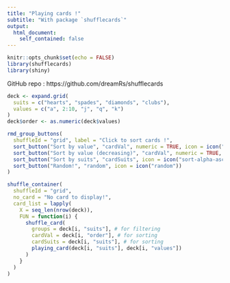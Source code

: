 ```yaml
---
title: "Playing cards !"
subtitle: "With package `shufflecards`"
output:
  html_document:
    self_contained: false
---
```


```r
knitr::opts_chunk$set(echo = FALSE)
library(shufflecards)
library(shiny)
```

<i class="fab fa-github" aria-hidden="true"></i> GitHub repo : https://github.com/dreamRs/shufflecards

<!-- data -->
```r
deck <- expand.grid(
  suits = c("hearts", "spades", "diamonds", "clubs"),
  values = c("a", 2:10, "j", "q", "k")
)
deck$order <- as.numeric(deck$values)
```


<!-- sorting buttons -->
```r
rmd_group_buttons(
  shuffleId = "grid", label = "Click to sort cards !",
  sort_button("Sort by value", "cardVal", numeric = TRUE, icon = icon("sort-numeric-asc")),
  sort_button("Sort by value (decreasing)", "cardVal", numeric = TRUE, decreasing = TRUE, icon = icon("sort-numeric-desc")),
  sort_button("Sort by suits", "cardSuits", icon = icon("sort-alpha-asc")),
  sort_button("Random!", "random", icon = icon("random"))
)
```


<!-- shuffle grid layout -->
```r
shuffle_container(
  shuffleId = "grid",
  no_card = "No card to display!",
  card_list = lapply(
    X = seq_len(nrow(deck)),
    FUN = function(i) {
      shuffle_card(
        groups = deck[i, "suits"], # for filtering
        cardVal = deck[i, "order"], # for sorting
        cardSuits = deck[i, "suits"], # for sorting
        playing_card(deck[i, "suits"], deck[i, "values"])
      )
    }
  )
)
```

